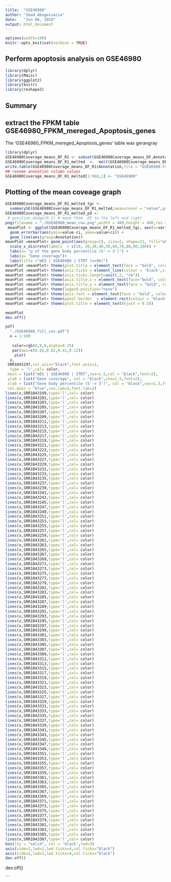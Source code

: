 ```yaml
---
title:  "GSE46980"
author: "Imad Abugessaisa"
date:   "Jun 06, 2019"
output: html_document
---
```


```r
options(width=100)
knitr::opts_knit$set(verbose = TRUE)
```

## Perform apoptosis analysis on GSE46980

```r
library(dplyr)
library(Rmisc)
library(ggplot2)
library(knitr)
library(reshape2)
```

Summary
-------
## extract the FPKM table GSE46980_FPKM_mereged_Apoptosis_genes
The 'GSE46980_FPKM_mereged_Apoptosis_genes' table was gerangray

``` r
library(dplyr)
GSE46980Coverage_means_DF_R1 <- subset(GSE46980Coverage_means_DF,Annotation %in% GSE46980_R1_Metadata$cell_id)
GSE46980Coverage_means_DF_R1_melted  <-  melt(GSE46980Coverage_means_DF_R1,id=c("Annotation"))
write.table(GSE46980Coverage_means_DF_R1$Annotation,file = "GSE46980.tsv",sep = "\t",col.names = F,row.names = F,quote = F)
## reanme annoation column values
GSE46980Coverage_means_DF_R1_melted[1:960,1] <- "GSE46980"

```

## Plotting of the mean coveage graph
```r
GSE46980Coverage_means_DF_R1_melted_tgc <-
  summarySE(GSE46980Coverage_means_DF_R1_melted,measurevar = "value",groupvars =c("Annotation","variable"))
GSE46980Coverage_means_DF_R1_melted_pd <-
 # position_dodge(0.1) # move them .05 to the left and right
png(filename = "./GSE46980_mean_cov.png",width = 400,height = 400,res = 70)
 meanPlot <- ggplot(GSE46980Coverage_means_DF_R1_melted_tgc, aes(x=variable, y=value)) +
  geom_errorbar(aes(ymin=value-ci, ymax=value+ci)) +
  geom_line(aes(group=Annotation)) 
meanPlot =meanPlot+ geom_point(aes(group=1), size=2, shape=21, fill="white") + 
  scale_x_discrete(labels  = c(10, 20,30,40,50,60,70,80,90,100)) + 
  labs(x= "μ of the gene body percentile (5'-> 3')") + 
  labs(y= "Gene coverage")+
  labs(title ="mES | GSE46980 | STRT (n=96)")
meanPlot =meanPlot+ theme(plot.title = element_text(face = "bold", colour="black", size = 20,margin=margin(0,0,3,0))) 
meanPlot =meanPlot+ theme(axis.ticks = element_line(colour = 'black',size = 1.2,linetype = 'dashed'))
meanPlot =meanPlot+ theme(axis.ticks.length=unit(.2, "cm"))
meanPlot =meanPlot+ theme(axis.title.x = element_text(face="bold", colour="black", size=18,family = "Times")) 
meanPlot =meanPlot+ theme(axis.title.y = element_text(face = "bold", colour="black", size=18,family = "Times"))
meanPlot =meanPlot+ theme(legend.position="none")
meanPlot =meanPlot+ theme(axis.text = element_text(face = "bold", colour="black", size=18)) 
meanPlot =meanPlot+ theme(panel.border  = element_rect(colour = "black",fill = NA,size = 2.2),panel.background = element_rect(fill = NA))
meanPlot =meanPlot+ theme(plot.title = element_text(hjust = 0.5))

meanPlot
dev.off()
```


```r
pdf(
  "./GSE46980_full_cov.pdf")
  x = 1:100
 
   color=rgb(0,0,0,alpha=0.25) 
   par(mai=c(0.82,0.82,0.41,0.12))
    plot(
  x,
 SRR1043197,col.axis="black",font.axis=2,
  type = 'l',col= color,
 main = list("mES | GSE46980 | STRT",cex=1.5,col = "black",font=2),
 ylab = list("Gene coverage", col = "black",cex=1.5,font=2),
 xlab = list("Gene body percentile (5'-> 3')", col = "black",cex=1.5,font=2),
 col.main = "blue",cex.lab=3,font.lab=2)
lines(x,SRR1043199,type='l',col= color)
lines(x,SRR1043201,type='l',col= color)
lines(x,SRR1043203,type='l',col= color)
lines(x,SRR1043205,type='l',col= color)
lines(x,SRR1043207,type='l',col= color)
lines(x,SRR1043209,type='l',col= color)
lines(x,SRR1043211,type='l',col= color)
lines(x,SRR1043213,type='l',col= color)
lines(x,SRR1043215,type='l',col= color)
lines(x,SRR1043217,type='l',col= color)
lines(x,SRR1043219,type='l',col= color)
lines(x,SRR1043221,type='l',col= color)
lines(x,SRR1043223,type='l',col= color)
lines(x,SRR1043225,type='l',col= color)
lines(x,SRR1043227,type='l',col= color)
lines(x,SRR1043229,type='l',col= color)
lines(x,SRR1043231,type='l',col= color)
lines(x,SRR1043233,type='l',col= color)
lines(x,SRR1043235,type='l',col= color)
lines(x,SRR1043237,type='l',col= color)
lines(x,SRR1043239,type='l',col= color)
lines(x,SRR1043241,type='l',col= color)
lines(x,SRR1043243,type='l',col= color)
lines(x,SRR1043245,type='l',col= color)
lines(x,SRR1043247,type='l',col= color)
lines(x,SRR1043249,type='l',col= color)
lines(x,SRR1043251,type='l',col= color)
lines(x,SRR1043253,type='l',col= color)
lines(x,SRR1043255,type='l',col= color)
lines(x,SRR1043257,type='l',col= color)
lines(x,SRR1043259,type='l',col= color)
lines(x,SRR1043261,type='l',col= color)
lines(x,SRR1043263,type='l',col= color)
lines(x,SRR1043265,type='l',col= color)
lines(x,SRR1043267,type='l',col= color)
lines(x,SRR1043269,type='l',col= color)
lines(x,SRR1043271,type='l',col= color)
lines(x,SRR1043273,type='l',col= color)
lines(x,SRR1043275,type='l',col= color)
lines(x,SRR1043277,type='l',col= color)
lines(x,SRR1043279,type='l',col= color)
lines(x,SRR1043281,type='l',col= color)
lines(x,SRR1043283,type='l',col= color)
lines(x,SRR1043285,type='l',col= color)
lines(x,SRR1043287,type='l',col= color)
lines(x,SRR1043289,type='l',col= color)
lines(x,SRR1043291,type='l',col= color)
lines(x,SRR1043293,type='l',col= color)
lines(x,SRR1043295,type='l',col= color)
lines(x,SRR1043297,type='l',col= color)
lines(x,SRR1043299,type='l',col= color)
lines(x,SRR1043301,type='l',col= color)
lines(x,SRR1043303,type='l',col= color)
lines(x,SRR1043305,type='l',col= color)
lines(x,SRR1043307,type='l',col= color)
lines(x,SRR1043309,type='l',col= color)
lines(x,SRR1043311,type='l',col= color)
lines(x,SRR1043313,type='l',col= color)
lines(x,SRR1043315,type='l',col= color)
lines(x,SRR1043317,type='l',col= color)
lines(x,SRR1043319,type='l',col= color)
lines(x,SRR1043321,type='l',col= color)
lines(x,SRR1043323,type='l',col= color)
lines(x,SRR1043325,type='l',col= color)
lines(x,SRR1043327,type='l',col= color)
lines(x,SRR1043329,type='l',col= color)
lines(x,SRR1043331,type='l',col= color)
lines(x,SRR1043333,type='l',col= color)
lines(x,SRR1043335,type='l',col= color)
lines(x,SRR1043337,type='l',col= color)
lines(x,SRR1043339,type='l',col= color)
lines(x,SRR1043341,type='l',col= color)
lines(x,SRR1043343,type='l',col= color)
lines(x,SRR1043345,type='l',col= color)
lines(x,SRR1043347,type='l',col= color)
lines(x,SRR1043349,type='l',col= color)
lines(x,SRR1043351,type='l',col= color)
lines(x,SRR1043353,type='l',col= color)
lines(x,SRR1043355,type='l',col= color)
lines(x,SRR1043357,type='l',col= color)
lines(x,SRR1043359,type='l',col= color)
lines(x,SRR1043361,type='l',col= color)
lines(x,SRR1043363,type='l',col= color)
lines(x,SRR1043365,type='l',col= color)
lines(x,SRR1043367,type='l',col= color)
lines(x,SRR1043369,type='l',col= color)
lines(x,SRR1043371,type='l',col= color)
lines(x,SRR1043373,type='l',col= color)
lines(x,SRR1043375,type='l',col= color)
lines(x,SRR1043377,type='l',col= color)
lines(x,SRR1043379,type='l',col= color)
lines(x,SRR1043381,type='l',col= color)
lines(x,SRR1043383,type='l',col= color)
lines(x,SRR1043385,type='l',col= color)
lines(x,SRR1043387,type='l',col= color)
box(lty = "solid", col = 'black',lwd=3)
axis(side=1,lwd=2,lwd.ticks=4,col.ticks="black")
axis(side=2,lwd=3,lwd.ticks=4,col.ticks="black")
dev.off()
```


dev.off()

```

